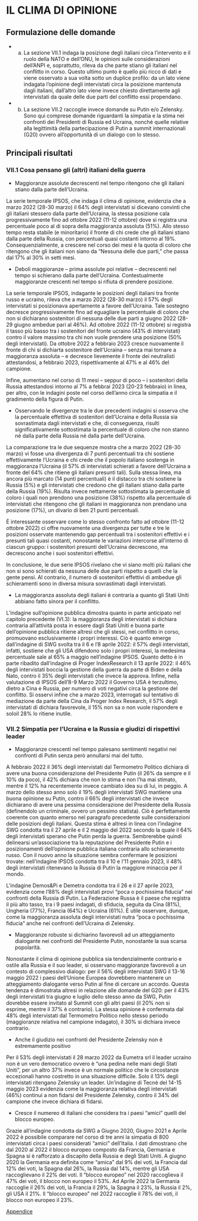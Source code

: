 # IL CLIMA DI OPINIONE

## Formulazione delle domande

* a) La sezione VII.1 indaga la posizione degli italiani circa l’intervento e il ruolo della NATO e dell’ONU, le opinioni sulle considerazioni dell’ANPI e, soprattutto, rileva da che parte stiano gli italiani nel conflitto in corso. Questo ultimo punto è quello più ricco di dati e viene osservato a sua volta sotto un duplice profilo: da un lato viene indagata l’opinione degli intervistati circa la posizione mantenuta dagli italiani, dall’altro lato viene invece chiesto direttamente agli intervistati da quale delle due parti del conflitto essi propendano. 

* b) La sezione VII.2 raccoglie invece domande su Putin e/o Zelensky. Sono qui comprese domande riguardanti la simpatia e la stima nei confronti dei Presidenti di Russia ed Ucraina, nonché quelle relative alla legittimità della partecipazione di Putin a summit internazionali (G20) ovvero all’opportunità di un dialogo con lo stesso.

## Principali risultati 

### VII.1 Cosa pensano gli (altri) italiani della guerra

* Maggioranze assolute decrescenti nel tempo ritengono che gli italiani stiano dalla parte dell’Ucraina.

La serie temporale IPSOS, che indaga il clima di opinione, evidenzia che a marzo 2022 (28-30 marzo) il 64% degli intervistati si dicevano convinti che gli italiani stessero dalla parte dell’Ucraina, la stessa posizione cala progressivamente fino ad ottobre 2022 (11-12 ottobre) dove si registra una percentuale poco al di sopra della maggioranza assoluta (51%). Allo stesso tempo resta stabile (e minoritario) il fronte di chi crede che gli italiani stiano dalla parte della Russia, con percentuali quasi costanti intorno al 19%. Consequenzialmente, a crescere nel corso dei mesi è la quota di coloro che ritengono che gli italiani non siano da “Nessuna delle due parti,” che passa dal 17%  al 30% in setti mesi. 

* Deboli maggioranze – prima assolute poi relative – decrescenti nel tempo si schierano dalla parte dell'Ucraina. Contestualmente maggioranze crescenti nel tempo si rifiuta di prendere posizione.

La serie temporale IPSOS, indagante le posizioni degli italiani tra fronte russo e ucraino, rileva che a marzo 2022 (28-30 marzo) il 57% degli intervistati si posizionava apertamente a favore dell’Ucraina. Tale sostegno decresce progressivamente fino ad eguagliare la percentuale di coloro che non si dichiarano sostenitori di nessuna delle due parti a giugno 2022 (28-29 giugno ambedue pari al 46%). Ad  ottobre 2022 (11-12 ottobre) si registra il tasso più basso tra i sostenitori del fronte ucraino (43% di intervistati) contro il valore massimo tra chi non vuole prendere una posizione (50% degli intervistati). Da ottobre 2022 a febbraio 2023 cresce nuovamente il fronte di chi si dichiarta sostenitore dell'Ucraina – senza mai tornare a maggioranza assoluta – e decresce lievemente il fronte dei neutralisti attestandosi, a febbraio 2023, rispettivamente al 47% e al 46% del campione. 

Infine, aumentano nel corso di 11 mesi – seppur di poco – i sostenitori della Russia attestandosi intorno al 7% a febbrai 2023 (20-23 febbraio) in linea, per altro, con le indagini poste nel corso dell’anno circa la simpatia e il gradimento della figura di Putin.

* Osservando le divergenze tra le due precedenti indagini si osserva che la percentuale effettiva di sostenitori dell’Ucraina e della Russia sia sovrastimata dagli intervistati e che, di conseguenza, risulti significativamente sottostimata la percentuale di coloro che non stanno né dalla parte della Russia né dalla parte dell’Ucraina.

La comparazione tra le due sequenze mostra che a marzo 2022 (28-30 marzo) vi fosse una divergenza di 7 punti percentuali tra chi sostiene effettivamente l’Ucraina e chi crede che il popolo italiano sostenga in maggioranza l’Ucraina (il 57% di intervistati schierati a favore dell’Ucraina a fronte del 64% che ritiene gli italiani presunti tali). Sulla stessa linea, ma ancora più marcato (14 punti percentuali) è il distacco tra chi sostiene la Russia (5%) e gli intervistati che credono che gli italiani stiano dalla parte della Russia (19%). Risulta invece nettamente sottostimata la percentuale di coloro i quali non prendono una posizione (38%) rispetto alla percentuale di intervistati che ritengono che gli italiani in maggioranza non prendano una posizione (17%), un divario di ben 21 punti percentuali.

È interessante osservare come lo stesso confronto fatto ad ottobre (11-12 ottobre 2022) ci offre nuovamente una divergenza per tutte e tre le posizioni osservate mantenendo gap percentuali tra i sostenitori effettivi e i presunti tali quasi costanti, nonostante le variazioni intercorse all’interno di ciascun gruppo: i sostenitori presunti dell’Ucraina decrescono, ma decrescono anche i suoi sostenitori effettivi.

In conclusione, le due serie IPSOS rivelano che vi siano molti più italiani che non si sono schierati da nessuna delle due parti rispetto a quelli che la gente pensi. Al contrario, il numero di sostenitori effettivi di ambedue gli schieramenti sono in diversa misura sovrastimati dagli intervistati. 

* La maggioranza assoluta degli italiani è contraria a quanto gli Stati Uniti abbiano fatto sinora per il conflitto.

L’indagine sull’opinione pubblica dimostra quanto in parte anticipato nel capitolo precedente (VI.3): la maggioranza degli intervistati si dichiara contraria all’attività posta in essere dagli Stati Uniti e buona parte dell’opinione pubblica ritiene altresì che gli stessi, nel conflitto in corso, promuovano esclusivamente i propri interessi. Ciò è quanto emerge dall’indagine di SWG svolta tra il 6 e l’8 aprile 2022: il 57% degli intervistati, infatti, sostiene che gli USA difendono solo i propri interessi, la medesima percentuale sale al 65% a maggio nell’indagine IPSOS. Quanto detto è in parte ribadito dall’indagine di Proger IndexResearch il 13 aprile 2022: il 46% degli intervistati boccia la gestione della guerra da parte di Biden e della Nato, contro il 35% degli intervistati che invece la approva. Infine, nella valutazione di IPSOS dell’8-9 Marzo 2022 il Governo USA è terzultimo, dietro a Cina e Russia, per numero di voti negativi circa la gestione del conflitto. Si osservi infine che a marzo 2023, interrogati sul tentativo di mediazione da parte della Cina da Proger Index Research, il 57% degli intervistati di dichiara favorevole, il 15% non sa o non vuole rispondere e soloil 28% lo ritiene inutile.

### VII.2 Simpatia per l’Ucraina e la Russia e giudizi di rispettivi leader

* Maggioranze crescenti nel tempo palesano sentimenti negativi nei confronti di Putin senza però annullarsi mai del tutto.

A febbraio 2022 il 36% degli intervistati dal Termometro Politico dichiara di avere una buona considerazione del Presidente Putin (il 26% da sempre e il 10% da poco), il 42% dichiara che non lo stima e non l’ha mai stimato, mentre il 12% ha recentemente invece cambiato idea su di lui, in peggio. A marzo dello stesso anno solo il 19% degli intervistati SWG mantiene una buona opinione su Putin, contro il 66% degli intervistati che invece dichiarano di avere una pessima considerazione del Presidente della Russia (definendolo un criminale, ovvero un pessimo statista). Ciò è perfettamente coerente con quanto emerso nel paragrafo precedente sulle considerazioni delle posizioni degli italiani. Questa stima è altresì in linea con l’indagine SWG condotta tra il 27 aprile e il 2 maggio del 2022 secondo la quale il 64% degli intervistati sperano che Putin perda la guerra. Sembrerebbe quindi delinearsi un’associazione tra la reputazione del Presidente Putin e i posizionamenti dell’opinione pubblica italiana contraria allo schieramento russo. Con il nuovo anno la situazione sembra confermare le posizioni trovate: nell'indagine IPSOS condotta tra il 10 e l'11 gennaio 2023, il 48% degli intervistati ritenevano la Russia di Putin la maggiore minaccia per il mondo. 

L'indagine Demos&Pi e Demetra condotta tra il 26 e il 27 aprile 2023, evidenzia come l'88% degli intervistati provi "poca o pochissima fiducia" nei confronti della Russia di Putin. La Federazione Russa è il paese che registra il più alto tasso, tra i 9 paesi indagati, di sfiducia, seguita da Cina (81%), Ungheria (77%), Francia (64%) e Ucraina (61%). È utile osservare, dunque, come la maggioranza assoluta degli intervistati nutra "poca o pochissima fiducia" anche nei confronti dell'Ucraina di Zelensky.

* Maggioranze robuste si dichiarino favorevoli ad un atteggiamento dialogante nei confronti del Presidente Putin, nonostante la sua scarsa popolarità.

Nonostante il clima di opinione pubblica sia tendenzialmente contrario e ostile alla Russia e il suo leader, si osservano maggioranze favorevoli a un contesto di complessivo dialogo: per il 56% degli intervistati SWG il 13-16 maggio 2022 i paesi dell’Unione Europea dovrebbero mantenere un atteggiamento dialogante verso Putin al fine di cercare un accordo. Questa tendenza è dimostrata altresì in relazione alle domande del G20: per il 43% degli intervistati tra giugno e luglio dello stesso anno da SWG, Putin dovrebbe essere invitato al Summit con gli altri paesi (il 20% non si esprime, mentre il 37% è contrario). La stessa opinione è confermata dal 48% degli intervistati dal Termometro Politico nello stesso periodo (maggioranze relativa nel campione indagato), il 30% si dichiara invece contrario. 

* Anche il giudizio nei confronti del Presidente Zelensky non è estremamente positivo

Per il 53% degli intervistati il 28 marzo 2022 da Eumetra srl il leader ucraino non è un vero democratico ovvero è "una pedina nelle mani degli Stati Uniti", per un altro 37% invece è un normale politico che le circostanze eccezionali hanno costretto in una situazione difficile. Solo il 13% degli intervistati ritengano Zelensky un leader. Un'indagine di Tecnè del 14-15 maggio 2023 evidenzia come la maggioranza relativa degli intervistati (46%) continui a non fidarsi del Presidente Zelensky, contro il 34% del campione che invece dichiara di fidarsi.

* Cresce il numereo di italiani che considera tra i paesi “amici” quelli del blocco europeo.

Grazie all’indagine condotta da SWG a Giugno 2020, Giugno 2021 e Aprile 2022 è possibile comparare nel corso di tre anni la simpatia di 800 intervistati circa i paesi considerati “amici” dell’Italia. I dati dimostrano che dal 2020 al 2022 il blocco europeo composto da Francia, Germania e Spagna si è rafforzato a discapito della Russia e degli Stati Uniti. A giugno 2020 la Germania era definita come “amica” dal 9% dei voti, la Francia dal 12% dei voti, la Spagna dal 26%, la Russia dal 14%, mentre gli USA raccoglievano il 22% dei voti. Il “blocco europeo” nel 2020 raccoglieva il 47% dei voti, il blocco non europeo il 53%. Ad Aprile 2022 la Germania raccoglie il 26% dei voti, la Francia il 29%, la Spagna il 23%, la Russia il 2%, gli USA il 21%. Il “blocco europeo” nel 2022 raccoglie il 78% dei voti, il blocco non europeo il 23%.


[Appendice](https://github.com/LucianaFazio/Ucrania/blob/main/PDF_Appendice/VII.%20Il%20clima%20di%20opinione%20v.3.pdf)
